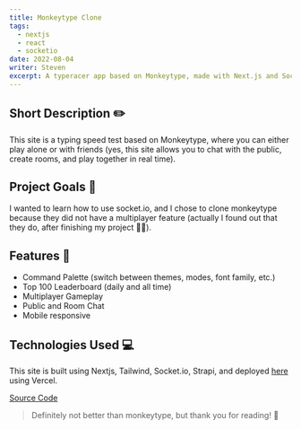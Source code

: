 ```yaml
---
title: Monkeytype Clone
tags:
  - nextjs
  - react
  - socketio
date: 2022-08-04
writer: Steven
excerpt: A typeracer app based on Monkeytype, made with Next.js and Socket.io
---
```


<YouTube id="nnM9h7twXg8" />

## Short Description ✏️

This site is a typing speed test based on Monkeytype, where you can either play alone or with friends (yes, this site
allows you to chat with the public, create rooms, and play together in real time).

## Project Goals 🎯

I wanted to learn how to use socket.io, and I chose to clone monkeytype because they did not have a multiplayer feature
(actually I found out that they do, after finishing my project 🤦‍♂️).

## Features 🔧

- Command Palette (switch between themes, modes, font family, etc.)
- Top 100 Leaderboard (daily and all time)
- Multiplayer Gameplay
- Public and Room Chat
- Mobile responsive

## Technologies Used 💻

This site is built using Nextjs, Tailwind, Socket.io, Strapi, and deployed [here](https://mtype.vercel.app) using
Vercel.

[Source Code](https://github.com/steven2801/monkeytype-clone)

> Definitely not better than monkeytype, but thank you for reading! 👋
